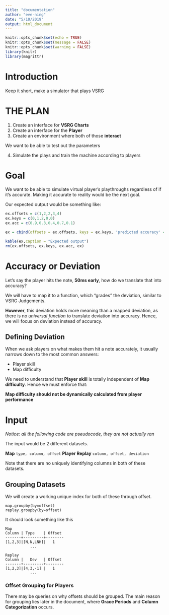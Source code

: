 ```yaml
---
title: "documentation"
author: "eve-ning"
date: "5/10/2019"
output: html_document
---
```


```r
knitr::opts_chunk$set(echo = TRUE)
knitr::opts_chunk$set(message = FALSE)
knitr::opts_chunk$set(warning = FALSE)
library(knitr)
library(magrittr)
```

# Introduction

Keep it short, make a simulator that plays VSRG

# THE PLAN

1. Create an interface for **VSRG Charts**
2. Create an interface for the **Player**
3. Create an environment where both of those **interact**

  We want to be able to test out the parameters

4. Simulate the plays and train the machine according to players

# Goal

We want to be able to simulate virtual player's playthroughs regardless of if it's accurate.
Making it accurate to reality would be the next goal.

Our expected output would be something like:

```r
ex.offsets = c(1,2,2,3,4)
ex.keys = c(0,1,2,0,0)
ex.acc = c(0.9,0.3,0.4,0.7,0.1)

ex = cbind(offsets = ex.offsets, keys = ex.keys, 'predicted accuracy' = ex.acc)

kable(ex,caption = "Expected output")
rm(ex.offsets, ex.keys, ex.acc, ex)
```

# Accuracy or Deviation

Let's say the player hits the note, **50ms early**, how do we translate that into accuracy? 

We will have to map it to a function, which "grades" the deviation, similar to VSRG Judgements.

**However**, this deviation holds more meaning than a mapped deviation, as there is no *universal function* to translate deviation into accuracy. Hence, we will focus on deviation instead of accuracy.

## Defining Deviation

When we ask players on what makes them hit a note accurately, it usually narrows down to the most common answers:

- Player skill
- Map difficulty

We need to understand that **Player skill** is totally independent of **Map difficulty**. Hence we must enforce that:

**Map difficulty should not be dynamically calculated from player performance**

# Input

*Notice: all the following code are pseudocode, they are not actually ran*

The input would be 2 different datasets.

**Map** `type, column, offset`
**Player Replay** `column, offset, deviation`

Note that there are no uniquely identifying columns in both of these datasets.

## Grouping Datasets

We will create a working unique index for both of these through offset.

```
map.groupby(by=offset)
replay.groupby(by=offset)
```
It should look something like this
```
Map
Column | Type    | Offset
-------+---------+--------
[1,2,3]|[N,N,LNH]|   1
           ...

Replay
Column |   Dev   | Offset
-------+---------+--------
[1,2,3]|[4,3,-1] |   1
           ...
```

### Offset Grouping for Players

There may be queries on why offsets should be grouped. The main reason for grouping lies later in the document, where **Grace Periods** and **Column Categorization** occurs.







